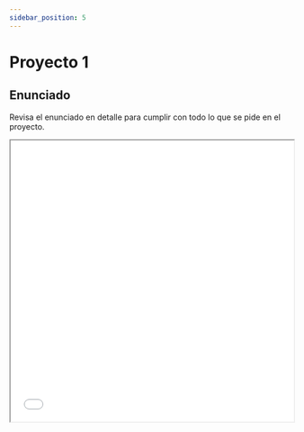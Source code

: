 ```yaml
---
sidebar_position: 5
---
```


# Proyecto 1

## Enunciado
Revisa el enunciado en detalle para cumplir con todo lo que se pide en el proyecto.
<div>
    <iframe src="/pdf/ENUNCIADO PROYECTO ODOO.pdf" width="100%" height="500px" />
</div>

## Entrega
* Realizar la entrega antes de la hora indicada, no esperes al último momento.
* Necesario que esté en formato PDF.   
  
<EntregaCard
  unidad="SISTEMAS DE GESTIÓN EMPRESARIAL"
  title="Proyecto 1 ODOO "
  description="Sube la práctica en formato PDF"
  date="15-10-2025"
  time="23:30"
  link="https://aulasciclos2526.castillalamancha.es/mod/assign/view.php?id=623891"
/>